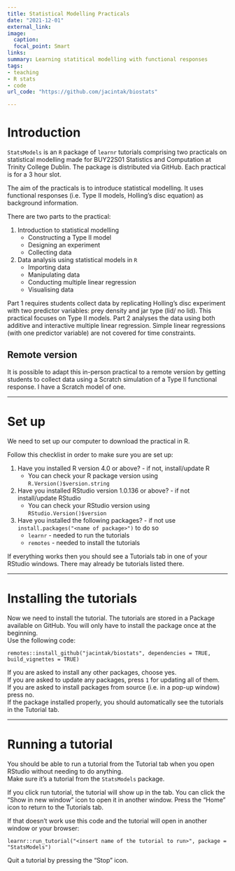 ```yaml
---
title: Statistical Modelling Practicals
date: "2021-12-01"
external_link:
image:
  caption: 
  focal_point: Smart
links: 
summary: Learning statitical modelling with functional responses
tags:
- teaching
- R stats
- code
url_code: "https://github.com/jacintak/biostats"

---
```


# Introduction

`StatsModels` is an `R` package of `learnr` tutorials comprising two practicals on statistical modelling made for BUY22S01 Statistics and Computation at Trinity College Dublin. The package is distributed via GitHub. Each practical is for a 3 hour slot.

The aim of the practicals is to introduce statistical modelling. It uses functional responses (i.e. Type II models, Holling's disc equation) as background information. 

There are two parts to the practical:

 1. Introduction to statistical modelling
     * Constructing a Type II model
     * Designing an experiment
     * Collecting data
 2. Data analysis using statistical models in `R`
     * Importing data
     * Manipulating data
     * Conducting multiple linear regression
     * Visualising data
     
Part 1 requires students collect data by replicating Holling's disc experiment with two predictor variables: prey density and jar type (lid/ no lid). This practical focuses on Type II models. Part 2 analyses the data using both additive and interactive multiple linear regression. Simple linear regressions (with one predictor variable) are not covered for time constraints.

## Remote version

It is possible to adapt this in-person practical to a remote version by getting students to collect data using a Scratch simulation of a Type II functional response. I have a Scratch model of one.

***

# Set up

We need to set up our computer to download the practical in R.  

Follow this checklist in order to make sure you are set up:

1. Have you installed R version 4.0 or above? - if not, install/update R
    * You can check your R package version using `R.Version()$version.string`
2. Have you installed RStudio version 1.0.136 or above? - if not install/update RStudio
    * You can check your RStudio version using `RStudio.Version()$version`
3. Have you installed the following packages? - if not use `install.packages("<name of package>")` to do so
    * `learnr` - needed to run the tutorials
    * `remotes` - needed to install the tutorials

If everything works then you should see a Tutorials tab in one of your RStudio windows. There may already be tutorials listed there.

***

# Installing the tutorials

Now we need to install the tutorial. The tutorials are stored in a Package available on GitHub. You will only have to install the package once at the beginning.   
Use the following code:

```
remotes::install_github("jacintak/biostats", dependencies = TRUE, build_vignettes = TRUE)
```

If you are asked to install any other packages, choose yes.  
If you are asked to update any packages, press `1` for updating all of them.  
If you are asked to install packages from source (i.e. in a pop-up window) press no.  
If the package installed properly, you should automatically see the tutorials in the Tutorial tab.

***

# Running a tutorial

You should be able to run a tutorial from the Tutorial tab when you open RStudio without needing to do anything.  
Make sure it's a tutorial from the `StatsModels` package.  

If you click run tutorial, the tutorial will show up in the tab. You can click the "Show in new window" icon to open it in another window. Press the "Home" icon to return to the Tutorials tab.  

If that doesn't work use this code and the tutorial will open in another window or your browser:

```
learnr::run_tutorial("<insert name of the tutorial to run>", package = "StatsModels")
```

Quit a tutorial by pressing the "Stop" icon.
